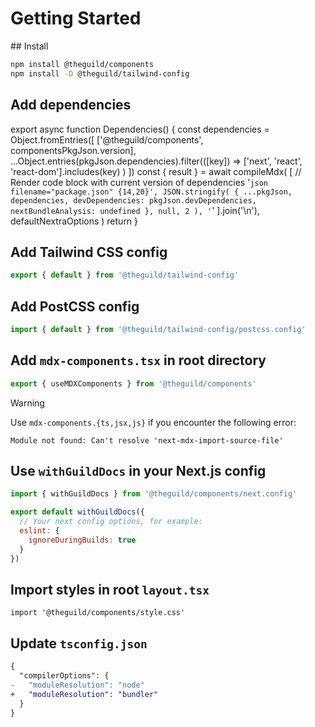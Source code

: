 
# Getting Started

<Steps>
## Install

```sh npm2yarn
npm install @theguild/components
npm install -D @theguild/tailwind-config
```

## Add dependencies

export async function Dependencies() {
  const dependencies = Object.fromEntries([
    ['@theguild/components', componentsPkgJson.version],
    ...Object.entries(pkgJson.dependencies).filter(([key]) =>
      ['next', 'react', 'react-dom'].includes(key)
    )
  ])
  const { result } = await compileMdx(
    [
      // Render code block with current version of dependencies
      '```json filename="package.json" {14,20}',
      JSON.stringify(
        {
          ...pkgJson,
          dependencies,
          devDependencies: pkgJson.devDependencies,
          nextBundleAnalysis: undefined
        },
        null,
        2
      ),
      '```'
    ].join('\n'),
    defaultNextraOptions
  )
  return <RemoteContent compiledSource={result} />
}

<Dependencies />

## Add Tailwind CSS config

```ts filename="tailwind.config.ts"
export { default } from '@theguild/tailwind-config'
```

## Add PostCSS config

```js filename="postcss.config.js"
import { default } from '@theguild/tailwind-config/postcss.config'
```

## Add `mdx-components.tsx` in root directory

```ts filename="mdx-components.tsx"
export { useMDXComponents } from '@theguild/components'
```

> [!WARNING]
>
> Use `mdx-components.{ts,jsx,js}` if you encounter the following error:
>
> ```
> Module not found: Can't resolve 'next-mdx-import-source-file'
> ```

## Use `withGuildDocs` in your Next.js config

```js filename="next.config.ts" /withGuildDocs/
import { withGuildDocs } from '@theguild/components/next.config'

export default withGuildDocs({
  // Your next config options, for example:
  eslint: {
    ignoreDuringBuilds: true
  }
})
```

## Import styles in root `layout.tsx`

```tsx filename="src/pages/_app.tsx" {3}
import '@theguild/components/style.css'
```

## Update `tsconfig.json`

```diff filename="tsconfig.json"
{
  "compilerOptions": {
-   "moduleResolution": "node"
+   "moduleResolution": "bundler"
  }
}
```

</Steps>
